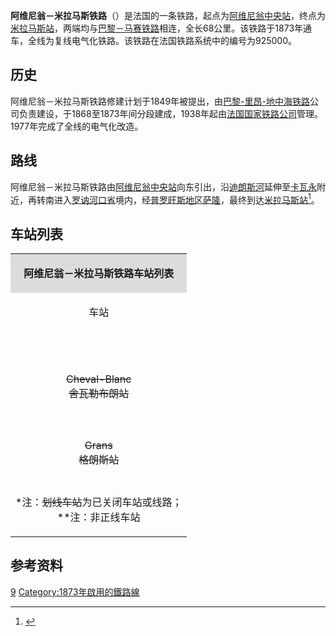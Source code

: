 {{Infobox rail system-route
|collapsed=no
|box_width=
|rail_name=阿维尼翁－米拉马斯铁路<br>{{lang|fr|Ligne d'Avignon à Miramas}}
|banner_color=
|sec_banner_color=
|logo_filename={{法国交通标志/铁路|925000}}
|image_width=
|logo_bgcolor=
|logo_note=
|image =925000 - Ligne d'Avignon à Miramas.png
|imagesize=
|caption=阿维尼翁－米拉马斯铁路路线图
|system_map=
|mapimage_width=
|map_bgcolor=
|locale={{FRA}}
|service_type=客货共用
|start=[[阿维尼翁站|阿维尼翁站]]、[[米拉马斯站|米拉马斯站]]
|begin_operation=1873年
|end_operation=
|operation_note=
|system_length=68km
|length_in_operation=68km
|total_length=
|status=
|line_title=线路
|lines=[[复线铁路|复线铁路]]
|stations=
|route_title=线路
|main_route=
|secondary_route=
|branch_route=
|standard=
|main_stations=[[阿维尼翁中央站|阿维尼翁中央站]]、[[米拉马斯站|米拉马斯站]]
|ridership=
|fleet_size=
|max_speed= 110-130km/h
|track_gauge=
|distance_between_mainlines=
|min_radius=
|max_grade=8 ‰
|block_signal=BAL
|electrified=1500 V continu
|depot=
|operator={{法国交通数据|sncf}}
|franchise=
|hq=
|key_person=
|website=
|route_map=
}}
'''阿维尼翁－米拉马斯铁路'''（{{lang-fr|Ligne d'Avignon à Miramas}}）是法国的一条铁路，起点为[[阿维尼翁中央站|阿维尼翁中央站]]，终点为[[米拉马斯站|米拉马斯站]]，两端均与[[巴黎－马赛铁路|巴黎－马赛铁路]]相连，全长68公里。该铁路于1873年通车，全线为复线电气化铁路。该铁路在法国铁路系统中的编号为925000。

==历史==

阿维尼翁－米拉马斯铁路修建计划于1849年被提出，由[[巴黎-里昂-地中海铁路|巴黎-里昂-地中海铁路]]公司负责建设，于1868至1873年间分段建成，1938年起由[[法国国家铁路公司|法国国家铁路公司]]管理。1977年完成了全线的电气化改造。

==路线==
阿维尼翁－米拉马斯铁路由[[阿维尼翁中央站|阿维尼翁中央站]]向东引出，沿[[迪朗斯河|迪朗斯河]]延伸至[[卡瓦永|卡瓦永]]附近，再转南进入[[罗讷河口省|罗讷河口省]]境内，经[[普罗旺斯地区萨隆|普罗旺斯地区萨隆]]，最终到达[[米拉马斯站|米拉马斯站]]<ref name="geo">{{Cite web|url=https://www.geoportail.gouv.fr/carte|title=Carte|accessdate=2021-03-24|author=Géoportail|language=fr|publisher=Géoportail|archive-url=https://web.archive.org/web/20170129154129/https://www.geoportail.gouv.fr/carte/|archive-date=2017-01-29|dead-url=no}}</ref>。

==车站列表==
{| class="wikitable mw-collapsible " style="margin:1em auto 1em auto; font-size:smaller"
|colspan="5" align="center" style="background:#DCDCDC"|'''阿维尼翁－米拉马斯铁路车站列表'''
|-
!align="center" |车站
!align="center" |公里数
!align="center" |交汇路线
!align="center" |本线停靠车种
!align="center" |可换乘交通
|-
|align="center" rowspan=3|{{Arret|Avignon-Centre|[[阿维尼翁中央站|阿维尼翁中央站]]}}
|0
|{{法国交通标志/铁路|830000}} [[巴黎－马赛铁路|巴黎－马赛铁路]]<small>（[[马赛圣夏勒站|马赛]]方向）</small>↑<br>{{法国交通标志/铁路|925000}} [[阿维尼翁－阿维尼翁铁路|阿维尼翁－阿维尼翁铁路]]<small>（[[阿维尼翁中央站|阿维尼翁]]方向）</small>↗
|align="center"|{{法国交通数据|tgv}}<br>{{法国交通数据|ter|pac}}
|{{法国交通数据|car|84}}<br>{{法国交通数据/城市公共交通|阿维尼翁}}
|-
|0.524
|{{法国交通标志/铁路|830000}} [[里昂－马赛铁路|里昂－马赛铁路]]<small>（[[巴黎-里昂火车站|巴黎]]/[[里昂佩拉什站|里昂]]方向）</small>↘
|
|
|-
|2.244
|联络线，前往[[巴黎－马赛铁路|{{法国交通标志/铁路]]的[[巴黎-里昂火车站|巴黎]]、[[里昂佩拉什站|里昂]]方向↗
|
|
|-
|align="center"|{{Arret|Montfavet|[[蒙法韦站|蒙法韦站]]}}
|5.734
|
|align="center"|{{法国交通数据|ter|pac}}
|{{法国交通数据|car|84}}<br>{{法国交通数据/城市公共交通|阿维尼翁}}
|-
|align="center"|{{Arret|Morières-lès-Avignon|[[莫里耶尔莱萨维尼翁站|莫里耶尔莱萨维尼翁站]]}}
|8.976
|
|align="center"|{{法国交通数据|ter|pac}}
|{{法国交通数据|car|84}}<br>{{法国交通数据/城市公共交通|阿维尼翁}}
|-
|align="center"|{{Arret|Saint-Saturnin-d'Avignon|[[阿维尼翁地区圣萨蒂尔南站|阿维尼翁地区圣萨蒂尔南站]]}}
|12.178
|
|align="center"|{{法国交通数据|ter|pac}}
|
|-
|align="center"|{{Arret|Gadagne|[[加达涅站|加达涅站]]}}
|15.410
|
|align="center"|{{法国交通数据|ter|pac}}
|{{法国交通数据|car|84}}
|-
|align="center"|{{Arret|Le Thor|[[勒托尔站|勒托尔站]]}}
|18.876
|
|align="center"|{{法国交通数据|ter|pac}}
|{{法国交通数据|car|84}}
|-
|align="center"|{{Arret|L'Isle - Fontaine-de-Vaucluse|[[利勒-枫丹德沃克吕兹站|利勒-枫丹德沃克吕兹站]]}}
|23.241
|
|align="center"|{{法国交通数据|ter|pac}}
|{{法国交通数据|car|84}}
|-
|align="center"|{{Arret|Cavaillon|[[卡瓦永站|卡瓦永站]]}}
|32.888
|{{法国交通标志/铁路|922000}} <s>[[卡瓦永－圣迈姆-多凡铁路|卡瓦永－圣迈姆-多凡铁路]]<small>（圣迈姆-多凡方向）</small></s>↘
|align="center"|{{法国交通数据|ter|pac}}
|{{法国交通数据|car|84}}<br>{{法国交通数据/城市公共交通|卡瓦永}}
|-
|align="center" rowspan=2|<s>Cheval-Blanc<br>舍瓦勒布朗站</s>
|36.400
|
|
|
|-
|36.673
|{{法国交通标志/铁路|923000}} [[舍瓦勒布朗－佩尔蒂铁路|舍瓦勒布朗－佩尔蒂铁路]]<small>（佩尔蒂方向）</small>↘
|
|
|-
|align="center"|{{Arret|Orgon|[[奥尔贡站|奥尔贡站]]}}
|38.619
|
|align="center"|{{法国交通数据|ter|pac}}
|
|-
|align="center"|{{Arret|Sénas|塞纳斯站}}
|44.098
|
|align="center"|{{法国交通数据|ter|pac}}
|
|-
|align="center"|{{Arret|Lamanon|拉马农站}}
|48.964
|
|align="center"|{{法国交通数据|ter|pac}}
|{{法国交通数据|car|13}}
|-
|align="center"|{{Arret|Salon|萨隆站}}
|56.059
|<s>[[阿尔勒－普罗旺斯地区萨隆铁路|阿尔勒－普罗旺斯地区萨隆铁路]]<small>（阿尔勒方向）</small></s>↖
|align="center"|{{法国交通数据|ter|pac}}
|{{法国交通数据|car|13}}
|-
|align="center"|<s>Grans<br>格朗斯站</s>
|60.060
|
|
|
|-
|align="center" rowspan=2|{{Arret|Miramas|[[米拉马斯站|米拉马斯站]]}}
|67.500
|联络线，前往[[巴黎－马赛铁路|{{法国交通标志/铁路]]的[[巴黎-里昂火车站|巴黎]]、[[里昂佩拉什站|里昂]]方向↙
|
|
|-
|68.544
|{{法国交通标志/铁路|830000}} [[巴黎－马赛铁路|巴黎－马赛铁路]]<small>（[[巴黎-里昂火车站|巴黎]]/[[里昂佩拉什站|里昂]]方向）</small>↖<br>{{法国交通标志/铁路|830000}} [[里昂－马赛铁路|里昂－马赛铁路]]<small>（[[马赛圣夏勒站|马赛]]方向）</small>↓<br>{{法国交通标志/铁路|935000}} [[米拉马斯－莱斯塔克铁路|米拉马斯－莱斯塔克铁路]]<small>（[[马蒂格站|马蒂格]]/[[莱斯塔克站|莱斯塔克]]方向）</small>↙
|align="center"|{{法国交通数据|ter|pac}}
|{{法国交通数据|car|13}}<br>{{法国交通数据/城市公共交通|马赛}}
|-
|colspan=5|<nowiki>*</nowiki>注：<s>划线车站</s>为已关闭车站或线路；<br><nowiki>**</nowiki>注：非正线车站
|}

==参考资料==
{{Reflist}}
[[Category:法國鐵路線|9]]
[[Category:1873年啟用的鐵路線|Category:1873年啟用的鐵路線]]